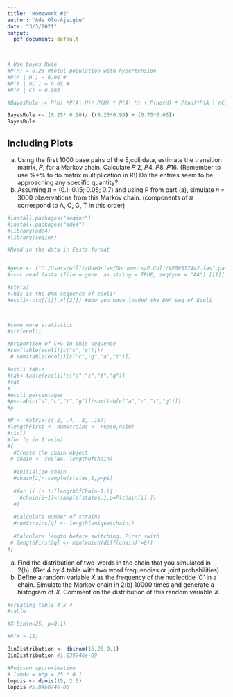 ---
title: 'Homework #2'
author: "Ade Olu-Ajeigbe"
date: "3/3/2021"
output:
  pdf_document: default
---

```{r}

```


```{r}
# Use bayes Rule
#P(H) = 0.25 #total population with hypertension
#P(A | H ) = 0.90 #
#P(A | nC ) = 0.05 #
#P(A | C) = 0.095

#BayesRule -> P(H) *P(A| H)/ P(H) * P(A| H) + P(notH) * P(nH)*P(A | nC)

BayesRule <- (0.25* 0.90)/ ((0.25*0.90) + (0.75*0.05))
BayesRule
```

## Including Plots

(a) Using the first 1000 base pairs of the E,coli data, estimate the transition
matrix, 𝑃, for a Markov chain. Calculate 𝑃
2, 𝑃4, 𝑃8, 𝑃16. (Remember to use %*% to do matrix multiplication in R!) Do the entries seem to be
approaching any specific quantity?
(b) Assuming 𝜋 = (0.1; 0.15; 0.05; 0.7) and using P from part (a),
simulate 𝑛 = 3000 observations from this Markov chain. (components of 𝜋
correspond to A, C, G, T in this order)

```{r}
#install.packages("seqinr")
#install.packages("ade4")
#library(ade4)
#library(seqinr)

#Read in the data in Fasta format


#gene <- ("C:/Users/willi/OneDrive/Documents/E.Coli/AE005174v2.fas",package = "seqinr") 
#x<-c read.fasta (file = gene, as.string = TRUE, seqtype = "AA") [[1]]

#str(x)
#This is the DNA sequence of ecoli!
#ecoli<-c(x[[1]],x[[2]]) #Now you have loaded the DNA seq of Ecoli



#some more statistics
#str(ecoli)

#proportion of C+G in this sequence
#sum(table(ecoli)[c("c","g")])/
 # sum(table(ecoli)[c("c","g","a","t")])

#ecoli table
#tab<-table(ecoli)[c("a","c","t","g")]
#tab
#
#ecoli percentages
#p<-tab[c("a","c","t","g")]/sum(tab[c("a","c","t","g")])
#p

#P <- matrix(c(.2, .4, .8, .16))
#lengthFirst <- numStrains <- rep(0,nsim)
#tic()
#for (q in 1:nsim)
#{
  #Create the chain object
 # chain <- rep(NA, lengthOfChain)
  
  #Initialize chain
  #chain[1]<-sample(states,1,p=pi)
  
  #for (i in 1:(lengthOfChain-1)){
    #chain[i+1]<-sample(states,1,p=P[chain[i],])
  #}
  
  #calculate number of strains
  #numStrains[q] <- length(unique(chain))
  
  #Calculate length before switching. First swith
 # lengthFirst[q] <- min(which(diff(chain)!=0))
#}


```

(a) Find the distribution of two-words in the chain that you simulated in
2(b). (Get 4 by 4 table with two word frequencies or joint probabilities).
(b) Define a random variable X as the frequency of the nucleotide ‘C’ in a
chain. Simulate the Markov chain in 2(b) 10000 times and generate a
histogram of 𝑋. Comment on the distribution of this random variable 𝑋.
```{r}
#creating table 4 x 4
#table 
```





```{r}
#X~Bin(n=25, p=0.1)

#P(X > 15)

BinDistribution <- dbinom(15,25,0.1)
BinDistribution #1.139746e-09

#Poisson approximation
# lamda = n*p = 25 * 0.1
lopois <- dpois(15, 2.5)
lopois #5.846074e-08

```
